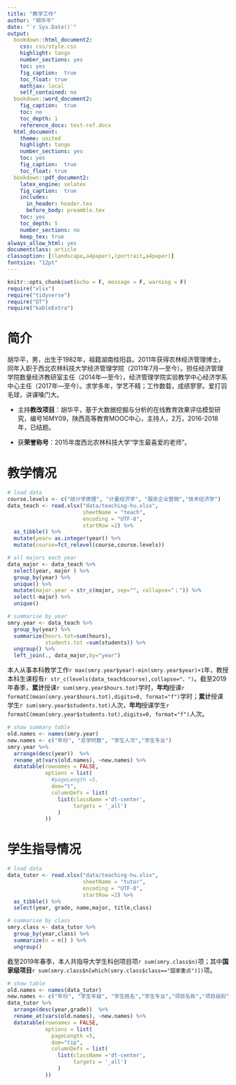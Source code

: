 ```yaml
---
title: "教学工作"
author: "胡华平"
date: "`r Sys.Date()`"
output:
  bookdown::html_document2:
    css: css/style.css
    highlight: tango
    number_sections: yes
    toc: yes
    fig_caption:  true
    toc_float: true
    mathjax: local
    self_contained: no
  bookdown::word_document2: 
    fig_caption:  true
    toc: no
    toc_depth: 1
    reference_docx: test-ref.docx
  html_document:
    theme: united
    highlight: tango
    number_sections: yes
    toc: yes
    fig_caption:  true
    toc_float: true
  bookdown::pdf_document2:
    latex_engine: xelatex
    fig_caption:  true
    includes:
      in_header: header.tex
      before_body: preamble.tex
    toc: yes
    toc_depth: 5
    number_sections: no
    keep_tex: true
always_allow_html: yes
documentclass: article
classoption: [(landscape,a4paper),(portrait,a4paper)]
fontsize: "12pt"
---
```


```r
knitr::opts_chunk$set(echo = F, message = F, warning = F)
require("xlsx")
require("tidyverse")
require("DT")
require("kableExtra")
```

# 简介

胡华平，男，出生于1982年，祖籍湖南桂阳县。2011年获得农林经济管理博士，同年入职于西北农林科技大学经济管理学院（2011年7月---至今）。担任经济管理学院数量经济教研室主任（2014年---至今），经济管理学院实验教学中心经济学系中心主任（2017年---至今）。求学多年，学艺不精；工作数载，成绩寥寥。爱打羽毛球，讲课嗓门大。

- 主持**教改项目**：胡华平，基于大数据挖掘与分析的在线教育效果评估模型研究，编号16MY09，陕西高等教育MOOC中心，主持人，2万，2016-2018年，已结题。

- 获**荣誉称号**：2015年度西北农林科技大学“学生最喜爱的老师”。

# 教学情况

```r
# load data
course.levels <- c("统计学原理", "计量经济学", "服务企业营销","技术经济学")
data_teach <- read.xlsx("data/teaching-hu.xlsx",
                        sheetName = "teach",
                        encoding = "UTF-8",
                        startRow =2) %>%
  as_tibble() %>%
  mutate(year= as.integer(year)) %>%
  mutate(course=fct_relevel(course,course.levels))

# all majors each year
data_major <- data_teach %>%
  select(year, major ) %>%
  group_by(year) %>%
  unique() %>%
  mutate(major.year = str_c(major, sep="", collapse="；")) %>%
  select(-major) %>%
  unique()

# summarise by year
smry.year <- data_teach %>%
  group_by(year) %>% 
  summarize(hours.tot=sum(hours),
            students.tot =sum(students)) %>%
  ungroup() %>%
  left_join(., data_major,by="year")
```

本人从事本科教学工作`r max(smry.year$year)-min(smry.year$year)+1`年，教授本科生课程有`r str_c(levels(data_teach$course),collapse="、") `。截至2019年春季，**累计**授课`r sum(smry.year$hours.tot)`学时，**年均**授课`r formatC(mean(smry.year$hours.tot),digits=0, format="f")`学时；**累计**授课学生`r sum(smry.year$students.tot)`人次，**年均**授课学生`r formatC(mean(smry.year$students.tot),digits=0, format="f")`人次。

```r
# show summary table
old.names <- names(smry.year)
new.names <- c("年份", "总学时数", "学生人次","学生专业")
smry.year %>%
  arrange(desc(year))  %>%
  rename_at(vars(old.names), ~new.names) %>%
  datatable(rownames = FALSE,
            options = list(
              #pageLength =5,
              dom="t",
              columnDefs = list(
                list(className ='dt-center',
                     targets = '_all')
                )
            ))
```


# 学生指导情况


```r
# load data
data_tutor <- read.xlsx("data/teaching-hu.xlsx",
                        sheetName = "tutor",
                        encoding = "UTF-8",
                        startRow =2) %>%
  as_tibble() %>%
  select(year, grade, name,major, title,class) 

# summarise by class
smry.class <- data_tutor %>%
  group_by(year,class) %>%
  summarize(n = n() ) %>%
  ungroup()

```

截至2019年春季，本人共指导大学生科创项目项`r sum(smry.class$n)`项；其中**国家级项目**`r sum(smry.class$n[which(smry.class$class=="国家重点")])`项。


```r
# show table
old.names <- names(data_tutor)
new.names <- c("年份", "学生年级", "学生姓名","学生专业","项目名称","项目级别")
data_tutor %>%
  arrange(desc(year,grade))  %>%
  rename_at(vars(old.names), ~new.names) %>%
  datatable(rownames = FALSE,
            options = list(
              pageLength =5,
              dom="tip",
              columnDefs = list(
                list(className ='dt-center',
                     targets = '_all')
                )
            ))

```


